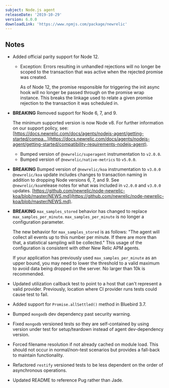 ```yaml
---
subject: Node.js agent
releaseDate: '2019-10-29'
version: 6.0.0
downloadLink: 'https://www.npmjs.com/package/newrelic'
---
```


## Notes

* Added official parity support for Node 12.

  * Exception: Errors resulting in unhandled rejections will no longer be scoped to the transaction that was active when the rejected promise was created.

    As of Node 12, the promise responsible for triggering the init async hook will no longer be passed through on the promise wrap instance. This breaks the linkage used to relate a given promise rejection to the transaction it was scheduled in.
* **BREAKING** Removed support for Node 6, 7, and 9.

  The minimum supported version is now Node v8. For further information on our support policy, see: [https://docs.newrelic.com/docs/agents/nodejs-agent/getting-started/compa...](https://docs.newrelic.com/docs/agents/nodejs-agent/getting-started/compatibility-requirements-nodejs-agent).

  * Bumped version of `@newrelic/superagent` instrumentation to `v2.0.0`.
  * Bumped version of `@newrelic/native-metrics` to `v5.0.0`.
* **BREAKING** Bumped version of `@newrelic/koa` instrumentation to `v3.0.0` `@newrelic/koa` update includes changes to transaction naming in addition to dropping Node versions 6, 7, and 9. See `@newrelic/koa`release notes for what was included in `v2.0.0` and `v3.0.0` updates. [https://github.com/newrelic/node-newrelic-koa/blob/master/NEWS.md](https://github.com/newrelic/node-newrelic-koa/blob/master/NEWS.md).
* **BREAKING** `max_samples_stored` behavior has changed to replace `max_samples_per_minute`. `max_samples_per_minute` is no longer a configuration parameter.

  The new behavior for `max_samples_stored` is as follows: "The agent will collect all events up to this number per minute. If there are more than that, a statistical sampling will be collected." This usage of the configuration is consistent with other New Relic APM agents.

  If your application has previously used `max_samples_per_minute` as an upper bound, you may need to lower the threshold to a valid maximum to avoid data being dropped on the server. No larger than 10k is recommended.
* Updated utilization callback test to point to a host that can't represent a valid provider. Previously, location where CI provider runs tests could cause test to fail.
* Added support for `Promise.allSettled()` method in Bluebird 3.7.
* Bumped `mongodb` dev dependency past security warning.
* Fixed `mongodb` versioned tests so they are self-contained by using version under test for setup/teardown instead of agent dev-dependency version.
* Forced filename resolution if not already cached on module load. This should not occur in normal/non-test scenarios but provides a fall-back to maintain functionality.
* Refactored `restify` versioned tests to be less dependent on the order of asynchronous operations.
* Updated README to reference Pug rather than Jade.
